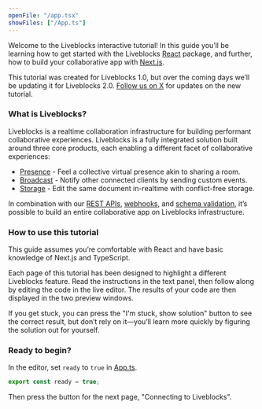 ```yaml
---
openFile: "/app.tsx"
showFiles: ["/App.ts"]
---
```


Welcome to the Liveblocks interactive tutorial! In this guide you’ll be learning
how to get started with the Liveblocks [React](https://react.dev/) package, and
further, how to build your collaborative app with
[Next.js](https://nextjs.org/).

<Banner title="Liveblocks 2.0 tutorial is coming soon" type="warning">

This tutorial was created for Liveblocks 1.0, but over the coming days we’ll be
updating it for Liveblocks 2.0. [Follow us on X](https://x.com/liveblocks) for
updates on the new tutorial.

</Banner>

### What is Liveblocks?

Liveblocks is a realtime collaboration infrastructure for building performant
collaborative experiences. Liveblocks is a fully integrated solution built
around three core products, each enabling a different facet of collaborative
experiences:

- [Presence](/docs/products/presence) - Feel a collective virtual presence akin
  to sharing a room.
- [Broadcast](/docs/products/broadcast) - Notify other connected clients by
  sending custom events.
- [Storage](/docs/products/document/storage) - Edit the same document
  in-realtime with conflict-free storage.

In combination with our [REST APIs](/docs/api-reference/rest-api-endpoints),
[webhooks](/docs/platform/webhooks), and
[schema validation](/docs/platform/schema-validation), it’s possible to build an
entire collaborative app on Liveblocks infrastructure.

### How to use this tutorial

<Banner title="Prerequisites">

This guide assumes you’re comfortable with React and have basic knowledge of
Next.js and TypeScript.

</Banner>

Each page of this tutorial has been designed to highlight a different Liveblocks
feature. Read the instructions in the text panel, then follow along by editing
the code in the live editor. The results of your code are then displayed in the
two preview windows.

If you get stuck, you can press the "I'm stuck, show solution" button to see the
correct result, but don’t rely on it—you’ll learn more quickly by figuring the
solution out for yourself.

### Ready to begin?

In the editor, set `ready` to `true` in [App.ts](#/App.ts).

```ts modifyTutorialFile="/App.ts"
export const ready = true;
```

Then press the button for the next page, "Connecting to Liveblocks".
